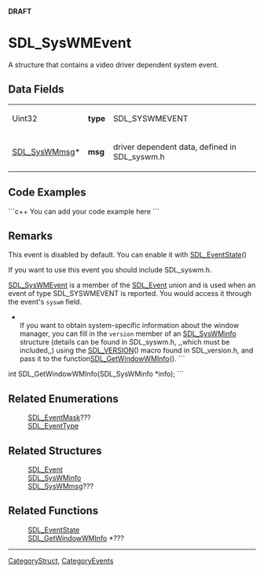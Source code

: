 <!-- pragma section-numbers off -->
<!-- pragma camelcase off -->
'''DRAFT'''

= SDL_SysWMEvent =
A structure that contains a video driver dependent system event.


== Data Fields ==
{|
|Uint32
|'''type'''
|SDL_SYSWMEVENT
|-
|[[SDL_SysWMmsg]]*
|'''msg'''
|driver dependent data, defined in SDL_syswm.h
|}

== Code Examples ==
```c++
You can add your code example here
```

== Remarks ==
This event is disabled by default.  You can enable it with [[SDL_EventState]]()

If you want to use this event you should include SDL_syswm.h.

[[SDL_SysWMEvent]] is a member of the [[SDL_Event]] union and is used when an event of type SDL_SYSWMEVENT is reported. You would access it through the event's <code>syswm</code> field. 

*<br/>If you want to obtain system-specific information about the window manager, you can fill in the <code>version</code> member of an [[SDL_SysWMinfo]] structure (details can be found in SDL_syswm.h, ,,which must be included,,) using the [[SDL_VERSION]]() macro found in SDL_version.h, and pass it to the function[[SDL_GetWindowWMInfo]](). ```
int SDL_GetWindowWMInfo(SDL_SysWMinfo *info);
```

== Related Enumerations ==
:[[SDL_EventMask]]???
:[[SDL_EventType]]

== Related Structures ==
:[[SDL_Event]]
:[[SDL_SysWMinfo]]
:[[SDL_SysWMmsg]]???

== Related Functions ==
:[[SDL_EventState]]
:[[SDL_GetWindowWMInfo]] *???

----
[[CategoryStruct]], [[CategoryEvents]]
